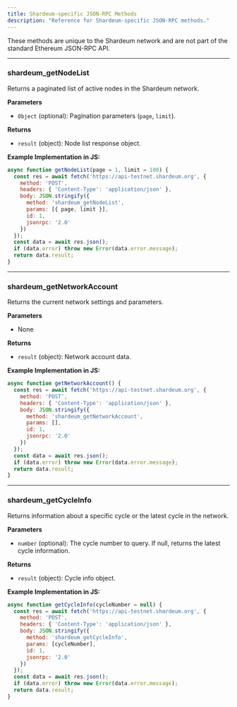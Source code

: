 ```yaml
---
title: Shardeum-specific JSON-RPC Methods
description: "Reference for Shardeum-specific JSON-RPC methods."
---
```


These methods are unique to the Shardeum network and are not part of the standard Ethereum JSON-RPC API.

---

### shardeum_getNodeList
Returns a paginated list of active nodes in the Shardeum network.

**Parameters**
- `Object` (optional): Pagination parameters (`page`, `limit`).

**Returns**
- `result` (object): Node list response object.

**Example Implementation in JS:**
```javascript
async function getNodeList(page = 1, limit = 100) {
  const res = await fetch('https://api-testnet.shardeum.org', {
    method: 'POST',
    headers: { 'Content-Type': 'application/json' },
    body: JSON.stringify({
      method: 'shardeum_getNodeList',
      params: [{ page, limit }],
      id: 1,
      jsonrpc: '2.0'
    })
  });
  const data = await res.json();
  if (data.error) throw new Error(data.error.message);
  return data.result;
}
```

---

### shardeum_getNetworkAccount
Returns the current network settings and parameters.

**Parameters**
- None

**Returns**
- `result` (object): Network account data.

**Example Implementation in JS:**
```javascript
async function getNetworkAccount() {
  const res = await fetch('https://api-testnet.shardeum.org', {
    method: 'POST',
    headers: { 'Content-Type': 'application/json' },
    body: JSON.stringify({
      method: 'shardeum_getNetworkAccount',
      params: [],
      id: 1,
      jsonrpc: '2.0'
    })
  });
  const data = await res.json();
  if (data.error) throw new Error(data.error.message);
  return data.result;
}
```

---

### shardeum_getCycleInfo
Returns information about a specific cycle or the latest cycle in the network.

**Parameters**
- `number` (optional): The cycle number to query. If null, returns the latest cycle information.

**Returns**
- `result` (object): Cycle info object.

**Example Implementation in JS:**
```javascript
async function getCycleInfo(cycleNumber = null) {
  const res = await fetch('https://api-testnet.shardeum.org', {
    method: 'POST',
    headers: { 'Content-Type': 'application/json' },
    body: JSON.stringify({
      method: 'shardeum_getCycleInfo',
      params: [cycleNumber],
      id: 1,
      jsonrpc: '2.0'
    })
  });
  const data = await res.json();
  if (data.error) throw new Error(data.error.message);
  return data.result;
}
``` 